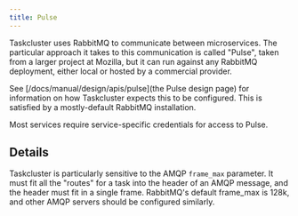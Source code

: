 ```yaml
---
title: Pulse
---
```


Taskcluster uses RabbitMQ to communicate between microservices.
The particular approach it takes to this communication is called "Pulse", taken from a larger project at Mozilla, but it can run against any RabbitMQ deployment, either local or hosted by a commercial provider.

See [/docs/manual/design/apis/pulse](the Pulse design page) for information on how Taskcluster expects this to be configured.
This is satisfied by a mostly-default RabbitMQ installation.

Most services require service-specific credentials for access to Pulse.

## Details

Taskcluster is particularly sensitive to the AMQP `frame_max` parameter.
It must fit all the "routes" for a task into the header of an AMQP message, and the header must fit in a single frame.
RabbitMQ's default frame_max is 128k, and other AMQP servers should be configured similarly.
